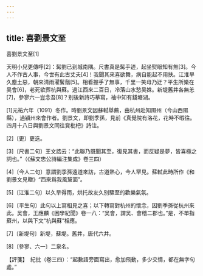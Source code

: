 ```yaml
---
---
---
```

title: 喜劉景文至
---



喜劉景文至[1]


天明小兒更傳呼[2]：髯劉已到城南隅。尺書真是髯手迹，起坐熨眼知有無[3]。今人不作古人事，今世有此古丈夫[4]！我聞其來喜欲舞，病自能起不用扶。江淮旱久塵土惡，朝來清雨濯鬢鬚[5]。相看握手了無事，千里一笑毋乃迂？平生所樂在吴會[6]，老死欲葬杭與蘇。過江西來二百日，冷落山水愁吴姝。新堤舊井各無恙[7]，參寥六一豈念吾[8]？别後新詩巧摹寫，袖中知有錢塘湖。

[1]元祐六年（1091）冬作。時劉景文因蘇軾舉薦，由杭州赴知隰州（今山西隰縣），過潁州來會作者。劉景文，即劉季孫，見前《真覺院有洛花，花時不暇往。四月十八日與劉景文同往賞枇杷》詩注。

[2]〔更〕更迭。

[3]〔尺書二句〕王文誥云：“此聯乃既聞其至，復見其書，而反疑是夢，皆喜極之詞也。”（《蘇文忠公詩編注集成》卷三四）

[4]〔今人二句〕意謂劉季孫遠道來訪，古道熱心，今人罕見。蘇軾此時所作《和劉景文見贈》“西來爲我風黧面”。

[5]〔江淮二句〕以久旱得雨，烘托故友久别驟至的歡樂氣氛。

[6]〔平生句〕此句以上寫相見之喜；以下轉寫對杭州的懷念，因劉季孫從杭州來此。吴會，王應麟《困學紀聞》卷一八：“吴會，謂吴、會稽二郡也。”是，不單指蘇州，以與下文“杭與蘇”相應。

[7]〔新堤句〕新堤，蘇堤。舊井，唐代六井。

[8]〔參寥、六一〕二泉名。

【評箋】　紀批（卷三四）：“起數語旁面寫出，愈加飛動，多少交情，都在無字句處。”